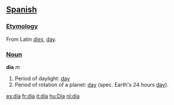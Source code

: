 ==[[Spanish]]==
===[[Etymology]]===
From Latin ''[[dies]]'', [[day]].
===[[Noun]]===

'''día''' ''m''

#Period of daylight: [[day]]
#Period of rotation of a planet: [[day]] (spec. Earth's 24 hours [[day]]).

[[es:día]]
[[fr:día]]
[[it:día]]
[[hu:Día]]
[[nl:día]]